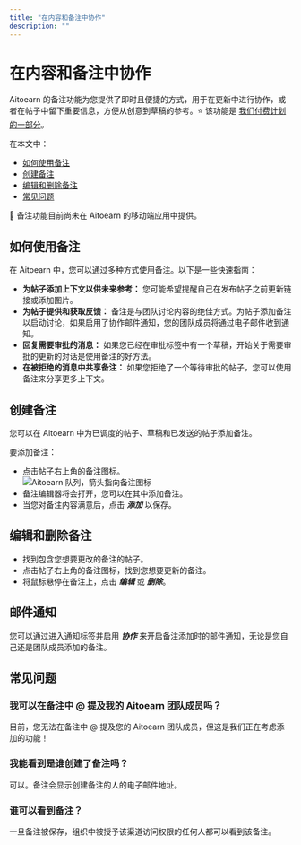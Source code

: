 ```yaml
---
title: "在内容和备注中协作"
description: ""
---
```


# 在内容和备注中协作

Aitoearn 的备注功能为您提供了即时且便捷的方式，用于在更新中进行协作，或者在帖子中留下重要信息，方便从创意到草稿的参考。⭐️ 该功能是 [我们付费计划的一部分](https://aitoearn.com/定价)。

在本文中：
- [如何使用备注](#h_01H9NAXHB7ZZ3KFZ7A2RHEPN20)
- [创建备注](#h_01H9NAXHB7QFN5QR29EKQ1J5QE)
- [编辑和删除备注](#h_01H9NAXHB7FFAVZ2S6P605M9Q7)
- [常见问题](#h_01H9NAXHB7AQ4X1ZS0KB1KJNPR)

📝 备注功能目前尚未在 Aitoearn 的移动端应用中提供。

## 如何使用备注

在 Aitoearn 中，您可以通过多种方式使用备注。以下是一些快速指南：

- **为帖子添加上下文以供未来参考：** 您可能希望提醒自己在发布帖子之前更新链接或添加图片。
- **为帖子提供和获取反馈：** 备注是与团队讨论内容的绝佳方式。为帖子添加备注以启动讨论，如果启用了协作邮件通知，您的团队成员将通过电子邮件收到通知。
- **回复需要审批的消息：** 如果您已经在审批标签中有一个草稿，开始关于需要审批的更新的对话是使用备注的好方法。
- **在被拒绝的消息中共享备注：** 如果您拒绝了一个等待审批的帖子，您可以使用备注来分享更多上下文。

## 创建备注

您可以在 Aitoearn 中为已调度的帖子、草稿和已发送的帖子添加备注。

要添加备注：
- 点击帖子右上角的备注图标。  
  ![Aitoearn 队列，箭头指向备注图标](//d33v4339jhl8k0.cloudfront.net/docs/assets/64cb6cf86d4a3e191f237e66/图片s/66b6673c65e01777a9333658/文件-YKb8grs0wH.jpg)
- 备注编辑器将会打开，您可以在其中添加备注。
- 当您对备注内容满意后，点击 ***添加*** 以保存。

## 编辑和删除备注

- 找到包含您想要更改的备注的帖子。
- 点击帖子右上角的备注图标，找到您想要更新的备注。
- 将鼠标悬停在备注上，点击 ***编辑*** 或 ***删除***。

## 邮件通知

您可以通过进入通知标签并启用 ***协作*** 来开启备注添加时的邮件通知，无论是您自己还是团队成员添加的备注。

## 常见问题

### 我可以在备注中 @ 提及我的 Aitoearn 团队成员吗？

目前，您无法在备注中 @ 提及您的 Aitoearn 团队成员，但这是我们正在考虑添加的功能！

### 我能看到是谁创建了备注吗？

可以。备注会显示创建备注的人的电子邮件地址。

### 谁可以看到备注？

一旦备注被保存，组织中被授予该渠道访问权限的任何人都可以看到该备注。
